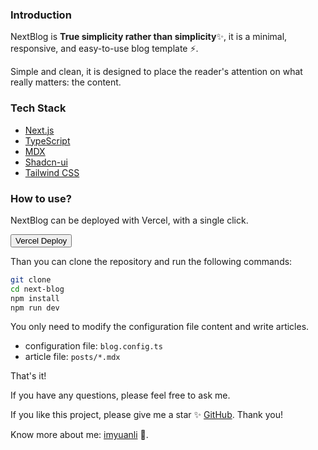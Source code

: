 
### Introduction
NextBlog is **True simplicity rather than simplicity**✨, it is a minimal, responsive, and easy-to-use blog template ⚡.

Simple and clean, it is designed to place the reader's attention on what really matters: the content.

### Tech Stack
- [Next.js](https://nextjs.org/)
- [TypeScript](https://www.typescriptlang.org/)
- [MDX](https://mdxjs.com/)
- [Shadcn-ui](https://ui.shadcn.com/)
- [Tailwind CSS](https://tailwindcss.com/)


### How to use?

NextBlog can be deployed with Vercel, with a single click.

[<Button>Vercel Deploy</Button>](https://vercel.com/new/git/external?repository-url=https://github.com/imyuanli/next-blog)

Than you can clone the repository and run the following commands:

```bash
git clone
cd next-blog
npm install
npm run dev
```

You only need to modify the configuration file content and write articles.

- configuration file: `blog.config.ts`
- article file: `posts/*.mdx`

That's it!

If you have any questions, please feel free to ask me.

If you like this project, please give me a star ✨ [GitHub](https://github.com/imyuanli/next-blog). Thank you!

Know more about me: [imyuanli](https://imyuanli.cn) 🥰.


